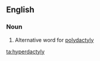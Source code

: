 ==English==

===Noun===
{{en-noun|hyperdactylies}}

# {{label|en|pathology}} Alternative word for [[polydactyly]]

[[ta:hyperdactyly]]